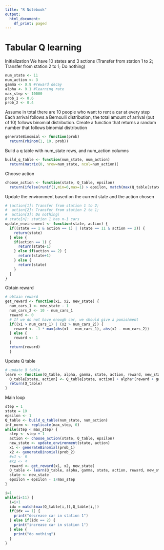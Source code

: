 ```yaml
---
title: "R Notebook"
output:
  html_document:
    df_print: paged
---
```

# Tabular Q learning

Initialization
We have 10 states and 3 actions (Transfer from station 1 to 2; Transfer from station 2 to 1; Do nothing)
```r
num_state <- 11
num_action <- 3
gamma <- 0.9 #reward decay
alpha <- 0.1 #learning rate
max_step <- 10000
prob_1 <- 0.6
prob_2 <- 0.4
```

Assume in total there are 10 people who want to rent a car at every step
Each arrival follows a Bernoulli distribution, the total amount of arrival (out of 10) follows binomial distribution.
Create a function that returns a random number that follows binomial distribution
```r
generateBinomial <- function(prob)
  return(rbinom(1, 10, prob))
```

Build a q table with num_state rows, and num_action columns
```r
build_q_table <- function(num_state, num_action)
  return(matrix(0, nrow=num_state, ncol=num_action))
```

Choose action
```r
choose_action <- function(state, Q_table, epsilon)
  return(ifelse(runif(1,min=0,max=1) > epsilon, match(max(Q_table[state,]),Q_table[state,]), sample(c(1,2,3),1)))
```

Update the environment based on the current state and the action chosen
```r
# (action[1]: Transfer from station 1 to 2; 
#  action[2]: Transfer from station 2 to 1; 
#  action[3]: Do nothing)
# state[n]: station 1 has n-1 cars
update_environment <- function(state, action) {
  if((state == 1 & action == 1) | (state == 11 & action == 2)) {
    return(state)
  } else {
    if(action == 1) {
      return(state-1)
    } else if(action == 2) {
      return(state+1)
    } else {
      return(state)
    }
  }
}
```

Obtain reward
```r
# obtain reward
get_reward <- function(x1, x2, new_state) {
  num_cars_1 <- new_state - 1
  num_cars_2 <- 10 - num_cars_1
  reward <- 0
  # If we do not have enough car, we should give a punishment
  if((x1 > num_cars_1) | (x2 > num_cars_2)) {
    reward <- -1 * max(abs(x1 - num_cars_1), abs(x2 - num_cars_2))
  } else {
    reward <- 1 
  }
  return(reward)
  }

```

Update Q table
```r
# update Q table
learn <- function(Q_table, alpha, gamma, state, action, reward, new_state) {
  Q_table[state, action] <- Q_table[state, action] + alpha*(reward + gamma * max(Q_table[new_state,]) - Q_table[state, action])
  return(Q_table)
}
```

Main loop
```r
step = 1
state = 10
epsilon <- 1
Q_table <- build_q_table(num_state, num_action)
inf_norm <- replicate(max_step, 0)
while(step < max_step) {
  step <- step + 1
  action <- choose_action(state, Q_table, epsilon)
  new_state <- update_environment(state, action)
  x1 <- generateBinomial(prob_1)
  x2 <- generateBinomial(prob_2)
  #x1 <- 6
  #x2 <- 4
  reward <- get_reward(x1, x2, new_state)
  Q_table <- learn(Q_table, alpha, gamma, state, action, reward, new_state)
  state <- new_state
  epsilon = epsilon - 1/max_step
}

i=1
while(i<11) {
  i=i+1
  idx = match(max(Q_table[i,]),Q_table[i,])
  if(idx == 1) {
    print("decrease car in station 1")
  } else if(idx == 2) {
    print("increase car in station 1")
  } else {
    print("do nothing")
  }
}
```

